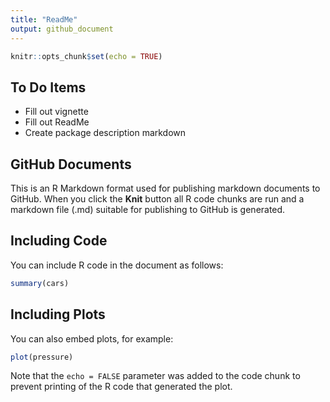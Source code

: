 ```yaml
---
title: "ReadMe"
output: github_document
---
```


```r
knitr::opts_chunk$set(echo = TRUE)
```

## To Do Items
* Fill out vignette
* Fill out ReadMe
* Create package description markdown

## GitHub Documents

This is an R Markdown format used for publishing markdown documents to GitHub. When you click the **Knit** button all R code chunks are run and a markdown file (.md) suitable for publishing to GitHub is generated.

## Including Code

You can include R code in the document as follows:

```r
summary(cars)
```

## Including Plots

You can also embed plots, for example:

```r
plot(pressure)
```

Note that the `echo = FALSE` parameter was added to the code chunk to prevent printing of the R code that generated the plot.
